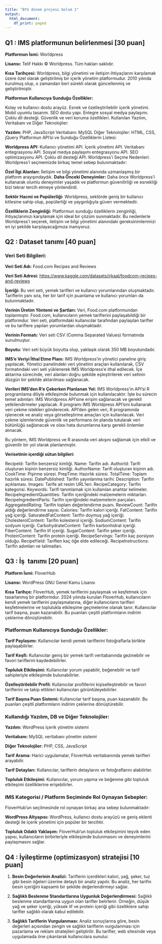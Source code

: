 ```yaml
---
title: "BYS donem projesi bolum 1"
output:
  html_document:
    df_print: paged
---
```


## **Q1 : IMS platformunun belirlenmesi [30 puan]**

**Platformun İsmi:** Worldpress

**Lisansı:** Telif Hakkı © Worldpress. Tüm hakları saklıdır.

**Kısa Tarihçesi:** Worldpress, bilgi yönetimi ve iletişim ihtiyaçlarını karşılamak üzere özel olarak geliştirilmiş bir içerik yönetim platformudur. 2010 yılında kurulmuş olup, o zamandan beri sürekli olarak güncellenmiş ve geliştirilmiştir.

**Platformun Kullanıcıya Sunduğu Özellikler:**

Kolay ve kullanıcı dostu arayüz. Esnek ve özelleştirilebilir içerik yönetimi. Mobil uyumlu tasarım. SEO dostu yapı. Entegre sosyal medya paylaşımı. Çoklu dil desteği. Güvenlik ve veri koruma özellikleri. Kullanılan Yazılım, Veritabanı ve Diğer Teknolojiler:

**Yazılım:** PHP, JavaScript Veritabanı: MySQL Diğer Teknolojiler: HTML, CSS, jQuery Platformun API'si ve Sunduğu Özelliklerin Listesi:

**Worldpress API:** Kullanıcı yönetimi API. İçerik yönetimi API. Veritabanı entegrasyonu API. Sosyal medya paylaşımı entegrasyonu API. SEO optimizasyonu API. Çoklu dil desteği API. Worldpress'i Seçme Nedenleri: Worldpress'i seçmemizde birkaç temel sebep bulunmaktadır:

**Özel İlgi Alanları:** İletişim ve bilgi yönetimi alanında uzmanlaşmış bir platform arayışındaydık. **Daha Önceki Deneyimler:** Daha önce Worldpress'i kullanarak olumlu deneyimler yaşadık ve platformun güvenilirliği ve esnekliği bizi tekrar tercih etmeye yönlendirdi.

**Sektör Hacmi ve Popülerliği:** Worldpress, sektörde geniş bir kullanıcı kitlesine sahip olup, popülerliği ve yaygınlığıyla güven vermektedir.

**Özelliklerin Zenginliği:** Platformun sunduğu özelliklerin zenginliği, ihtiyaçlarımızı karşılamak için ideal bir çözüm sunmaktadır. Bu nedenlerle Worldpress'i seçerek, iletişim ve bilgi yönetimi alanındaki gereksinimlerimizi en iyi şekilde karşılayacağımıza inanıyoruz.

## **Q2 : Dataset tanımı [40 puan]**

### Veri Seti Bilgileri:

**Veri Seti Adı:** Food.com Recipes and Reviews

**Veri Seti Adresi:** <https://www.kaggle.com/datasets/irkaal/foodcom-recipes-and-reviews>

**İçeriği:** Bu veri seti, yemek tarifleri ve kullanıcı yorumlarından oluşmaktadır. Tariflerin yanı sıra, her bir tarif için puanlama ve kullanıcı yorumları da bulunmaktadır.

**Verinin Üretim Yöntemi ve Şartları:** Veri, Food.com platformundan toplanmıştır. Food.com, kullanıcıların yemek tariflerini paylaşabildiği bir platformdur. Veri seti, platformdaki kullanıcılar tarafından paylaşılan tarifler ve bu tariflere yapılan yorumlardan oluşmaktadır.

**Verinin Formatı:** Veri seti CSV (Comma Separated Values) formatında sunulmuştur.

**Boyutu:** Veri seti büyük boyutta olup, yaklaşık olarak 350 MB boyutundadır.

**IMS'e Veriyi İthal Etme Planı:** IMS Worldpress'in yönetici paneline giriş yapılacak. Yönetici panelindeki veri yönetimi araçları kullanılarak, CSV formatındaki veri seti yüklenerek IMS Worldpress'e ithal edilecek. İçe aktarma sürecinde, veri alanları doğru şekilde eşleştirilerek veri setinin düzgün bir şekilde aktarılması sağlanacak.

**Verileri IMS'den R'e Çekerken Planlanan Yol:** IMS Worldpress'in API'si R programlama diliyle etkileşimde bulunmak için kullanılacaktır. İşte bu sürecin temel adımları: IMS Worldpress API'sine erişim sağlanacak ve gerekli yetkilendirmeler yapılacak. R programı IMS Worldpress API'sini kullanarak veri çekme istekleri gönderecek. API'den gelen veri, R programında işlenecek ve analiz veya görselleştirme amaçları için kullanılacak. Veri çekme işlemlerinde güvenlik ve performans ön planda tutularak veri bütünlüğü sağlanacak ve olası hata durumlarına karşı gerekli önlemler alınacak.

Bu yöntem, IMS Worldpress ve R arasında veri akışını sağlamak için etkili ve güvenilir bir yol olarak planlanmıştır.

**Verisetinin içerdiği sütun bilgileri:**

RecipeId: Tarifin benzersiz kimliği. Name: Tarifin adı. AuthorId: Tarifi oluşturan kişinin benzersiz kimliği. AuthorName: Tarifi oluşturan kişinin adı. CookTime: Pişirme süresi. PrepTime: Hazırlık süresi. TotalTime: Toplam hazırlık süresi. DatePublished: Tarifin yayınlanma tarihi. Description: Tarifin açıklaması. Images: Tarife ait resim URL'leri. RecipeCategory: Tarifin kategorisi. Keywords: Tarifi tanımlamak için kullanılan anahtar kelimeler. RecipeIngredientQuantities: Tarifin içeriğindeki malzemelerin miktarları. RecipeIngredientParts: Tarifin içeriğindeki malzemelerin parçaları. AggregatedRating: Tarifin toplam değerlendirme puanı. ReviewCount: Tarifin aldığı değerlendirme sayısı. Calories: Tarifin kalori içeriği. FatContent: Tarifin yağ içeriği. SaturatedFatContent: Tarifin doymuş yağ içeriği. CholesterolContent: Tarifin kolesterol içeriği. SodiumContent: Tarifin sodyum içeriği. CarbohydrateContent: Tarifin karbonhidrat içeriği. FiberContent: Tarifin lif içeriği. SugarContent: Tarifin şeker içeriği. ProteinContent: Tarifin protein içeriği. RecipeServings: Tarifin kaç porsiyon olduğu. RecipeYield: Tariften kaç öğe elde edileceği. RecipeInstructions: Tarifin adımları ve talimatları.

## **Q3 : İş  tanımı [20 puan]**

**Platform İsmi:** FloverHub

**Lisansı:** WordPress GNU Genel Kamu Lisansı

**Kısa Tarihçe:** FloverHub, yemek tariflerini paylaşmak ve keşfetmek için tasarlanmış bir platformdur. 2024 yılında kurulan FloverHub, kullanıcıların kendi yemek tariflerini paylaşmalarına, diğer kullanıcıların tarifleri keşfetmelerine ve toplulukla etkileşime geçmelerine olanak tanır. Kullanıcılar tarif başına, puan kazanabilir. Bu puanları çeşitli platformların indirim çeklerine dönüştürebilir.

### Platformun Kullanıcıya Sunduğu Özellikler:

**Tarif Paylaşımı:** Kullanıcılar kendi yemek tariflerini fotoğraflarla birlikte paylaşabilirler.

**Tarif Keşfi:** Kullanıcılar geniş bir yemek tarifi veritabanında gezinebilir ve favori tariflerini kaydedebilirler.

**Topluluk Etkileşimi:** Kullanıcılar yorum yapabilir, beğenebilir ve tarif sahipleriyle etkileşimde bulunabilirler.

**Özelleştirilebilir Profil:** Kullanıcılar profillerini kişiselleştirebilir ve favori tariflerini ve takip ettikleri kullanıcıları görüntüleyebilirler.

**Tarif Başına Puan Sistemi:** Kullanıcılar tarif başına, puan kazanabilir. Bu puanları çeşitli platformların indirim çeklerine dönüştürebilir.

### Kullandığı Yazılım, DB ve Diğer Teknolojiler:

**Yazılım:** WordPress içerik yönetim sistemi

**Veritabanı:** MySQL veritabanı yönetim sistemi

**Diğer Teknolojiler:** PHP, CSS, JavaScript

**Tarif Arama:** Harici uygulamalar, FloverHub veritabanında yemek tarifleri arayabilir.

**Tarif Detayları:** Kullanıcılar, tariflerin detaylarını ve fotoğraflarını alabilirler.

**Topluluk Etkileşimi:** Kullanıcılar, yorum yapma ve beğenme gibi topluluk etkileşimi özelliklerine erişebilirler.

### IMS Kategorisi / Platform Seçiminde Rol Oynayan Sebepler:

FloverHub'un seçilmesinde rol oynayan birkaç ana sebep bulunmaktadır:

**WordPress Altyapısı:** WordPress, kullanıcı dostu arayüzü ve geniş eklenti desteği ile içerik yönetimi için popüler bir tercihtir.

**Topluluk Odaklı Yaklaşım:** FloverHub'un topluluk etkileşimini teşvik eden yapısı, kullanıcıların birbirleriyle etkileşimde bulunmasını ve deneyimlerini paylaşmasını sağlar.

## **Q4 : İyileştirme (optimizasyon) stratejisi [10 puan]**

1.  **Besin Değerlerinin Analizi:** Tariflerin içerdikleri kalori, yağ, şeker, tuz gibi besin öğeleri üzerine detaylı bir analiz yapılır. Bu analiz, her tarifin besin içeriğini kapsamlı bir şekilde değerlendirmeyi sağlar.

2.  **Sağlıklı Beslenme Standartlarına Uygunluk Değerlendirmesi:** Sağlıklı beslenme standartlarına uygun olan tarifler belirlenir. Örneğin, düşük yağ ve şeker içeriği, yüksek lif ve protein içeriği gibi özelliklere sahip tarifler sağlıklı olarak kabul edilebilir.

3.  **Sağlıklı Tariflerin Vurgulanması:** Analiz sonuçlarına göre, besin değerleri açısından zengin ve sağlıklı tariflerin vurgulanması için pazarlama ve reklam stratejileri geliştirilir. Bu tarifler, web sitesinde veya uygulamada öne çıkarılarak kullanıcılara sunulur.

